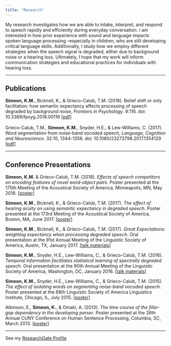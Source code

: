 ```yaml
---
title: "Research"
---
```

  
My research investigates how we are able to intake, interpret, and respond to speech rapidly and efficiently during everyday conversation. I am interested in how prior experience with sound and language impacts spoken language processing --especially in children, who are still developing critical language skills. Additionally, I study how we employ different strategies when the speech signal is degraded, either due to background noise or a hearing loss. Ultimately, I hope that my work will inform communication strategies and educational practices for individuals with hearing loss.   
  
***  
## Publications
  
**Simeon, K.M.**, Bicknell, K., & Grieco-Calub, T.M. (2018). Belief shift or only facilitation: how semantic expectancy affects processing of speech degraded by background noise, *Frontiers in Psychology*. 9:116. doi: 10.3389/fpsyg.2018.00116 [[pdf](files/2018_Context_Frontiers.pdf)]  
  \    
Grieco-Calub, T.M., **Simeon, K.M.**, Snyder, H.E., & Lew-Williams, C. (2017). Word segmentation from noise-band vocoded speech, *Language, Cognition and Neuroscience*. 32:10, 1344-1356. doi: 10.1080/23273798.2017.1354129 [[pdf](files/2017_Vocoded_LCN.pdf)] 
  
***  
## Conference Presentations  
  
**Simeon, K.M.** & Grieco-Calub, T.M. (2018). *Effects of speech competitors on encoding features of novel word-object pairs*. Poster presented at the 175th Meeting of the Acoustical Society of America, Minneapolis, MN, May 2018. [[poster](files/2018_ASA_MN_Simeon.pdf)]     
  
**Simeon, K.M.**, Bicknell, K., & Grieco-Calub, T.M. (2017). *The effect of hearing acuity on using semantic expectancy in degraded speech*. Poster presented at the 173rd Meeting of the Acoustical Society of America, Boston, MA, June 2017. [[poster](files/2017_ASA_Simeon_etal.pdf)]   
   
**Simeon, K.M.**, Bicknell, K., & Grieco-Calub, T.M. (2017). *Great Expectations: weighting expectancy when processing degraded speech*. Oral presentation at the 91st Annual Meeting of the Linguistic Society of America, Austin, TX, January 2017. [[talk materials](files/2017_LSA_Talk_SimeonEtAl.pdf)]     
  
**Simeon, K.M.**, Snyder, H.E., Lew-Williams, C., & Grieco-Calub, T.M. (2016). *Temporal information facilitates statistical learning of spectrally degraded speech*. Oral presentation at the 90th Annual Meeting of the Linguistic Society of America, Washington, DC, January 2016. [[talk materials](files/2016_LSA_Simeon_EtAl.pdf)]   
    
**Simeon, K.M.**, Snyder, H.E., Lew-Williams, C., & Grieco-Calub, T.M. (2015). *The effect of isolating words on segmenting noise-band vocoded speech*. Poster presented at the 68th Linguistic Society of America Linguistics Institute, Chicago, IL, July 2015. [[poster](files/2015_LSAInst_SimeonEtAl.pdf)]   
  
Atkinson, E., **Simeon, K.**, & Omaki, A. (2013). *The time course of the filler-gap dependency in the developing parser*. Poster presented at the 26th Annual CUNY Conference on Human Sentence Processing, Columbia, SC, March 2013.  [[poster](files/2013_cuny_atkinsonsimeonomaki.pdf)]
  


***    
  
See my [ResearchGate Profile](https://www.researchgate.net/profile/Katherine_Simeon)